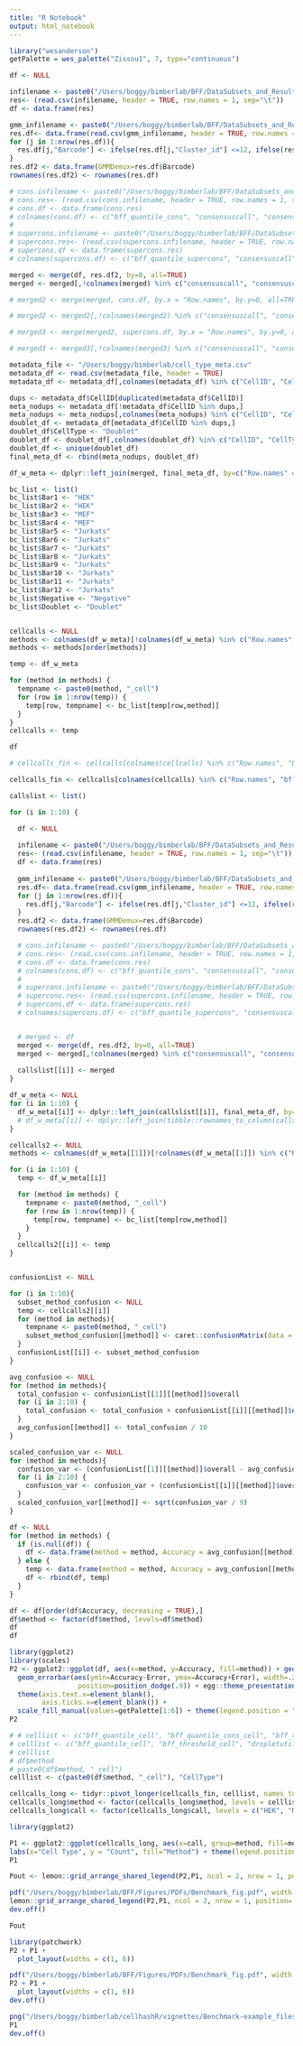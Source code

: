 ```yaml
---
title: "R Notebook"
output: html_notebook
---
```


```r
library("wesanderson")
getPalette = wes_palette("Zissou1", 7, type="continuous")

df <- NULL

infilename <- paste0("/Users/boggy/bimberlab/BFF/DataSubsets_and_Results/overallcalls/overallcalls.csv")
res<- (read.csv(infilename, header = TRUE, row.names = 1, sep="\t"))
df <- data.frame(res)

gmm_infilename <- paste0("/Users/boggy/bimberlab/BFF/DataSubsets_and_Results/GMMoutput/GMM_full.csv")
res.df<- data.frame(read.csv(gmm_infilename, header = TRUE, row.names = 1, sep=","))
for (j in 1:nrow(res.df)){
  res.df[j,"Barcode"] <- ifelse(res.df[j,"Cluster_id"] <=12, ifelse(res.df[j,"Cluster_id"]==0, "Negative", paste0("Bar", res.df[j,"Cluster_id"])), "Doublet")
}
res.df2 <- data.frame(GMMDemux=res.df$Barcode)
rownames(res.df2) <- rownames(res.df)

# cons.infilename <- paste0("/Users/boggy/bimberlab/BFF/DataSubsets_and_Results/conscalls/conscalls.csv")
# cons.res<- (read.csv(cons.infilename, header = TRUE, row.names = 1, sep="\t"))
# cons.df <- data.frame(cons.res)
# colnames(cons.df) <- c("bff_quantile_cons", "consensuscall", "consensuscall.global")
# 
# supercons.infilename <- paste0("/Users/boggy/bimberlab/BFF/DataSubsets_and_Results/conscalls/superconscalls.csv")
# supercons.res<- (read.csv(supercons.infilename, header = TRUE, row.names = 1, sep="\t"))
# supercons.df <- data.frame(supercons.res)
# colnames(supercons.df) <- c("bff_quantile_supercons", "consensuscall", "consensuscall.global")

merged <- merge(df, res.df2, by=0, all=TRUE)
merged <- merged[,!colnames(merged) %in% c("consensuscall", "consensuscall.global")]

# merged2 <- merge(merged, cons.df, by.x = "Row.names", by.y=0, all=TRUE)

# merged2 <- merged2[,!colnames(merged2) %in% c("consensuscall", "consensuscall.global")]

# merged3 <- merge(merged2, supercons.df, by.x = "Row.names", by.y=0, all=TRUE)

# merged3 <- merged3[,!colnames(merged3) %in% c("consensuscall", "consensuscall.global")]

metadata_file <- "/Users/boggy/bimberlab/cell_type_meta.csv"
metadata_df <- read.csv(metadata_file, header = TRUE)
metadata_df <- metadata_df[,colnames(metadata_df) %in% c("CellID", "CellType")]

dups <- metadata_df$CellID[duplicated(metadata_df$CellID)]
meta_nodups <- metadata_df[!metadata_df$CellID %in% dups,]
meta_nodups <- meta_nodups[,colnames(meta_nodups) %in% c("CellID", "CellType")]
doublet_df <- metadata_df[metadata_df$CellID %in% dups,]
doublet_df$CellType <- "Doublet"
doublet_df <- doublet_df[,colnames(doublet_df) %in% c("CellID", "CellType")]
doublet_df <- unique(doublet_df)
final_meta_df <- rbind(meta_nodups, doublet_df)

df_w_meta <- dplyr::left_join(merged, final_meta_df, by=c("Row.names" = "CellID"))

bc_list <- list()
bc_list$Bar1 <- "HEK"
bc_list$Bar2 <- "HEK"
bc_list$Bar3 <- "MEF"
bc_list$Bar4 <- "MEF"
bc_list$Bar5 <- "Jurkats"
bc_list$Bar6 <- "Jurkats"
bc_list$Bar7 <- "Jurkats"
bc_list$Bar8 <- "Jurkats"
bc_list$Bar9 <- "Jurkats"
bc_list$Bar10 <- "Jurkats"
bc_list$Bar11 <- "Jurkats"
bc_list$Bar12 <- "Jurkats"
bc_list$Negative <- "Negative"
bc_list$Doublet <- "Doublet"


cellcalls <- NULL
methods <- colnames(df_w_meta)[!colnames(df_w_meta) %in% c("Row.names", "CellType")]
methods <- methods[order(methods)]

temp <- df_w_meta

for (method in methods) {
  tempname <- paste0(method, "_cell")
  for (row in 1:nrow(temp)) {
    temp[row, tempname] <- bc_list[temp[row,method]]
  }
}
cellcalls <- temp
```

```r
df
```


```r
# cellcalls_fin <- cellcalls[colnames(cellcalls) %in% c("Row.names", "bff_quantile_cell", "bff_quantile_cons_cell", "bff_quantile_supercons_cell", "bff_threshold_cell", "dropletutils_cell", "GMMDemux_cell", "htodemux_cell", "multiseq_cell", "CellType")]

cellcalls_fin <- cellcalls[colnames(cellcalls) %in% c("Row.names", "bff_quantile_cell", "bff_threshold_cell", "dropletutils_cell", "GMMDemux_cell", "htodemux_cell", "multiseq_cell", "CellType")]
```



```r
callslist <- list()

for (i in 1:10) {

  df <- NULL
  
  infilename <- paste0("/Users/boggy/bimberlab/BFF/DataSubsets_and_Results/10fold_output/subset", i, ".csv")
  res<- (read.csv(infilename, header = TRUE, row.names = 1, sep="\t"))
  df <- data.frame(res)
  
  gmm_infilename <- paste0("/Users/boggy/bimberlab/BFF/DataSubsets_and_Results/GMMres10/results", i, "/GMM_full.csv")
  res.df<- data.frame(read.csv(gmm_infilename, header = TRUE, row.names = 1, sep=","))
  for (j in 1:nrow(res.df)){
    res.df[j,"Barcode"] <- ifelse(res.df[j,"Cluster_id"] <=12, ifelse(res.df[j,"Cluster_id"]==0, "Negative", paste0("Bar", res.df[j,"Cluster_id"])), "Doublet")
  }
  res.df2 <- data.frame(GMMDemux=res.df$Barcode)
  rownames(res.df2) <- rownames(res.df)

  # cons.infilename <- paste0("/Users/boggy/bimberlab/BFF/DataSubsets_and_Results/10fold_output_cons/subset", i, ".csv")
  # cons.res<- (read.csv(cons.infilename, header = TRUE, row.names = 1, sep="\t"))
  # cons.df <- data.frame(cons.res)
  # colnames(cons.df) <- c("bff_quantile_cons", "consensuscall", "consensuscall.global")
  # 
  # supercons.infilename <- paste0("/Users/boggy/bimberlab/BFF/DataSubsets_and_Results/10fold_output_supercons/subset", i, ".csv")
  # supercons.res<- (read.csv(supercons.infilename, header = TRUE, row.names = 1, sep="\t"))
  # supercons.df <- data.frame(supercons.res)
  # colnames(supercons.df) <- c("bff_quantile_supercons", "consensuscall", "consensuscall.global")


  # merged <- df
  merged <- merge(df, res.df2, by=0, all=TRUE)
  merged <- merged[,!colnames(merged) %in% c("consensuscall", "consensuscall.global")]
  
  callslist[[i]] <- merged
}

df_w_meta <- NULL
for (i in 1:10) {
  df_w_meta[[i]] <- dplyr::left_join(callslist[[i]], final_meta_df, by=c("Row.names" = "CellID"))
  # df_w_meta[[i]] <- dplyr::left_join(tibble::rownames_to_column(callslist[[i]], var = "Row.names"), final_meta_df, by=c("Row.names" = "CellID"))
}

cellcalls2 <- NULL
methods <- colnames(df_w_meta[[1]])[!colnames(df_w_meta[[1]]) %in% c("Row.names", "CellType")]

for (i in 1:10) {
  temp <- df_w_meta[[i]]

  for (method in methods) {
    tempname <- paste0(method, "_cell")
    for (row in 1:nrow(temp)) {
      temp[row, tempname] <- bc_list[temp[row,method]]
    }
  }
  cellcalls2[[i]] <- temp
}


confusionList <- NULL

for (i in 1:10){
  subset_method_confusion <- NULL
  temp <- cellcalls2[[i]]
  for (method in methods){
    tempname <- paste0(method, "_cell")
    subset_method_confusion[[method]] <- caret::confusionMatrix(data = factor(temp[,tempname], levels=c("Doublet", "HEK", "Jurkats", "MEF", "Negative")), reference= factor(temp$CellType, levels=c("Doublet", "HEK", "Jurkats", "MEF", "Negative") ))
  }
  confusionList[[i]] <- subset_method_confusion
}

avg_confusion <- NULL
for (method in methods){
  total_confusion <- confusionList[[1]][[method]]$overall
  for (i in 2:10) {
    total_confusion <- total_confusion + confusionList[[i]][[method]]$overall
  }
  avg_confusion[[method]] <- total_confusion / 10
}

scaled_confusion_var <- NULL
for (method in methods){
  confusion_var <- (confusionList[[1]][[method]]$overall - avg_confusion[[method]])^2
  for (i in 2:10) {
    confusion_var <- confusion_var + (confusionList[[i]][[method]]$overall - avg_confusion[[method]])^2
  }
  scaled_confusion_var[[method]] <- sqrt(confusion_var / 9)
}

df <- NULL
for (method in methods) {
  if (is.null(df)) {
    df <- data.frame(method = method, Accuracy = avg_confusion[[method]][["Accuracy"]], Error = scaled_confusion_var[[method]][["Accuracy"]])
  } else {
    temp <- data.frame(method = method, Accuracy = avg_confusion[[method]][["Accuracy"]], Error = scaled_confusion_var[[method]][["Accuracy"]])
    df <- rbind(df, temp)
  }
}

```

```r
df <- df[order(df$Accuracy, decreasing = TRUE),]
df$method <- factor(df$method, levels=df$method)
df
df
```


```r
library(ggplot2)
library(scales)
P2 <- ggplot2::ggplot(df, aes(x=method, y=Accuracy, fill=method)) + geom_bar(stat="identity", position=position_dodge()) + 
  geom_errorbar(aes(ymin=Accuracy-Error, ymax=Accuracy+Error), width=.2,
                 position=position_dodge(.9)) + egg::theme_presentation(base_size = 10) +
  theme(axis.text.x=element_blank(),
        axis.ticks.x=element_blank()) +
  scale_fill_manual(values=getPalette[1:6]) + theme(legend.position = "none") + ggtitle("A") + labs(x = "Method")
P2
```

```r
# # celllist <- c("bff_quantile_cell", "bff_quantile_cons_cell", "bff_threshold_cell", "CellType")
# celllist <- c("bff_quantile_cell", "bff_threshold_cell", "dropletutils_cell", "GMMDemux_cell", "htodemux_cell", "multiseq_cell", "CellType")
# celllist
# df$method
# paste0(df$method, "_cell")
celllist <- c(paste0(df$method, "_cell"), "CellType")
```

```r
cellcalls_long <- tidyr::pivot_longer(cellcalls_fin, celllist, names_to = "method", values_to = "call")
cellcalls_long$method <- factor(cellcalls_long$method, levels = celllist)
cellcalls_long$call <- factor(cellcalls_long$call, levels = c("HEK", "MEF", "Jurkats", "Doublet", "Negative"))
```



```r
library(ggplot2)

P1 <- ggplot2::ggplot(cellcalls_long, aes(x=call, group=method, fill=method)) + geom_bar(position = position_dodge2(preserve = 'single')) + egg::theme_presentation(base_size = 10)  +
labs(x="Cell Type", y = "Count", fill="Method") + theme(legend.position = c(0.2, 0.75), legend.text=element_text(size=10), legend.text.align = 0) + guides(colour = guide_legend(override.aes = list(size=3))) + scale_fill_manual(values=getPalette, labels = c(expression(BFF[cluster]), expression(BFF[threshold]), "GMM Demux", "MULTI-Seq", "HTO Demux", "DropletUtils", "Gene Expression"))
P1
```


```r
Pout <- lemon::grid_arrange_shared_legend(P2,P1, ncol = 2, nrow = 1, position='right')
```

```r
pdf("/Users/boggy/bimberlab/BFF/Figures/PDFs/Benchmark_fig.pdf", width = 7, height=4)
lemon::grid_arrange_shared_legend(P2,P1, ncol = 2, nrow = 1, position='right')
dev.off()
```


```r
Pout
```


```r
library(patchwork)
P2 + P1 + 
  plot_layout(widths = c(1, 6))
```

```r
pdf("/Users/boggy/bimberlab/BFF/Figures/PDFs/Benchmark_fig.pdf", width = 7, height=4)
P2 + P1 + 
  plot_layout(widths = c(1, 6))
dev.off()
```

```r
png("/Users/boggy/bimberlab/cellhashR/vignettes/Benchmark-example_files/figure-html/Benchmark_fig.png", width = 7, height=3.5, units="in", res=150)
P1
dev.off()
```
